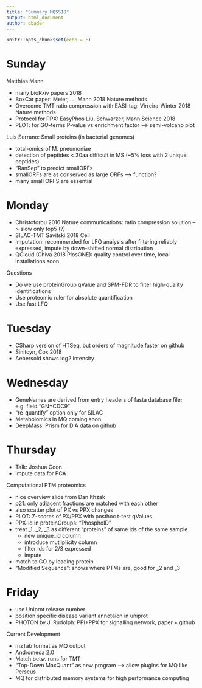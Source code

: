 ```yaml
---
title: "Summary MQSS18"
output: html_document
author: dbader
---
```


```r
knitr::opts_chunk$set(echo = F)
```

# Sunday

Matthias Mann

- many bioRxiv papers 2018
- BoxCar paper: Meier, ..., Mann 2018 Nature methods
- Overcome TMT ratio compression with EASI-tag: 
  Virreira-Winter 2018 Nature methods
- Protocol for PPX: EasyPhos Liu, Schwarzer, Mann Science 2018
- PLOT: for GO-terms P-value vs enrichment factor --> semi-volcano plot


Luis Serrano: Small proteins (in bacterial genomes)

- total-omics of M. pneumoniae
- detection of peptides < 30aa difficult in MS (~5% loss with 2 unique peptides)
- "RanSep" to predict smallORFs 
- smallORFs are as conserved as large ORFs --> function?
- many small ORFS are essential

# Monday

- Christoforou 2016 Nature communications: ratio compression solution
  --> slow only top5 (?)
- SILAC-TMT Savitski 2018 Cell
- Imputation: recommended for LFQ analysis after filtering reliably expressed,
  impute by down-shifted normal distribution
- QCloud (Chiva 2018 PlosONE): quality control over time, 
  local installations soon

Questions

- Do we use proteinGroup qValue and SPM-FDR 
  to filter high-quality identifications
- Use proteomic ruler for absolute quantification
- Use fast LFQ


# Tuesday

- CSharp version of HTSeq, but orders of magnitude faster on github
- Sinitcyn, Cox 2018
- Aebersold shows log2 intensity


# Wednesday

- GeneNames are derived from entry headers of fasta database file; 
  e.g. field "GN=CDC9"
- "re-quantify" option only for SILAC
- Metabolomics in MQ coming soon
- DeepMass: Prism for DIA data on github


# Thursday

- Talk: Joshua Coon
- Impute data for PCA

Computational PTM proteomics

- nice overview slide from Dan Ithzak
- p21: only adjacent fractions are matched with each other
- also scatter plot of PX vs PPX changes
- PLOT: Z-scores of PX/PPX with posthoc t-test qValues
- PPX-id in proteinGroups: "PhosphoID"
- treat _1, _2, _3 as different "proteins" of same ids of the same sample 
    - new unique_id column
    - introduce mutliplicity column
    - filter ids for 2/3 expressed
    - impute
- match to GO by leading protein
- "Modified Sequence": shows where PTMs are, good for _2 and _3

# Friday

- use Uniprot release number
- position specific disease variant annotaion in uniprot
- PHOTON by J. Rudolph: PPI+PPX for signalling network; paper + github

Current Development

- mzTab format as MQ output
- Andromeda 2.0
- Match betw. runs for TMT
- "Top-Down MaxQuant" as new program --> allow plugins for MQ like Perseus
- MQ for distributed memory systems for high performance computing

